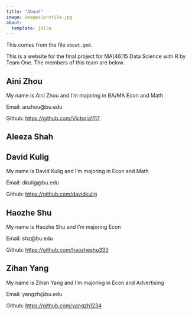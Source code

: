 ```yaml
---
title: "About"
image: images/profile.jpg
about:
  template: jolla
---
```



This comes from the file `about.qmd`.

This is a website for the final project for MA[46]15 Data Science with R by Team One.
The members of this team are below.

## **Aini Zhou**

My name is Aini Zhou and I'm majoring in BA/MA Econ and Math

Email: anzhou@bu.edu

Github: [https://github.com/Victoria1117](https://github.com/Victoria1117)


## **Aleeza Shah**

## **David Kulig**

My name is David Kulig and I'm majoring in Econ and Math

Email: dkulig@bu.edu

Github: [https://github.com/davidkulig](https://github.com/davidkulig)  

## **Haozhe Shu**
My name is Haozhe Shu and I'm majoring Econ

Email: shz@bu.edu

Github: [https://github.com/haozheshu333](https://github.com/haozheshu333) 

## **Zihan Yang**
My name is Zihan Yang and I'm majoring in Econ and Advertising

Email: yangzh@bu.edu

Github: [https://github.com/yangzh1234](https://github.com/yangzh1234)  

